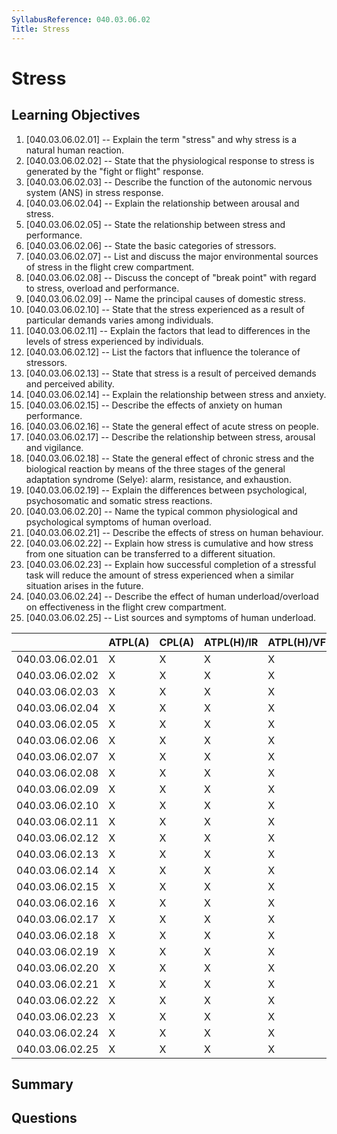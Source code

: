 ```yaml
---
SyllabusReference: 040.03.06.02
Title: Stress
---
```


# Stress

## Learning Objectives

1. [040.03.06.02.01] -- Explain the term "stress" and why stress is a natural
   human reaction.
2. [040.03.06.02.02] -- State that the physiological response to stress is
   generated by the "fight or flight" response.
3. [040.03.06.02.03] -- Describe the function of the autonomic nervous system
   (ANS) in stress response.
4. [040.03.06.02.04] -- Explain the relationship between arousal and stress.
5. [040.03.06.02.05] -- State the relationship between stress and performance.
6. [040.03.06.02.06] -- State the basic categories of stressors.
7. [040.03.06.02.07] -- List and discuss the major environmental sources of
   stress in the flight crew compartment.
8. [040.03.06.02.08] -- Discuss the concept of "break point" with regard to
   stress, overload and performance.
9. [040.03.06.02.09] -- Name the principal causes of domestic stress.
10. [040.03.06.02.10] -- State that the stress experienced as a result of
    particular demands varies among individuals.
11. [040.03.06.02.11] -- Explain the factors that lead to differences in the
    levels of stress experienced by individuals.
12. [040.03.06.02.12] -- List the factors that influence the tolerance of
    stressors.
13. [040.03.06.02.13] -- State that stress is a result of perceived demands and
    perceived ability.
14. [040.03.06.02.14] -- Explain the relationship between stress and anxiety.
15. [040.03.06.02.15] -- Describe the effects of anxiety on human performance.
16. [040.03.06.02.16] -- State the general effect of acute stress on people.
17. [040.03.06.02.17] -- Describe the relationship between stress, arousal and
    vigilance.
18. [040.03.06.02.18] -- State the general effect of chronic stress and the
    biological reaction by means of the three stages of the general adaptation
    syndrome (Selye): alarm, resistance, and exhaustion.
19. [040.03.06.02.19] -- Explain the differences between psychological,
    psychosomatic and somatic stress reactions.
20. [040.03.06.02.20] -- Name the typical common physiological and psychological
    symptoms of human overload.
21. [040.03.06.02.21] -- Describe the effects of stress on human behaviour.
22. [040.03.06.02.22] -- Explain how stress is cumulative and how stress from
    one situation can be transferred to a different situation.
23. [040.03.06.02.23] -- Explain how successful completion of a stressful task
    will reduce the amount of stress experienced when a similar situation arises
    in the future.
24. [040.03.06.02.24] -- Describe the effect of human underload/overload on
    effectiveness in the flight crew compartment.
25. [040.03.06.02.25] -- List sources and symptoms of human underload.

|                 | ATPL(A) | CPL(A) | ATPL(H)/IR | ATPL(H)/VFR | CPL(H) | IR  | CBIR(A) |
| --------------- | ------- | ------ | ---------- | ----------- | ------ | --- | ------- |
| 040.03.06.02.01 | X       | X      | X          | X           | X      | X   |         |
| 040.03.06.02.02 | X       | X      | X          | X           | X      | X   |         |
| 040.03.06.02.03 | X       | X      | X          | X           | X      | X   |         |
| 040.03.06.02.04 | X       | X      | X          | X           | X      | X   |         |
| 040.03.06.02.05 | X       | X      | X          | X           | X      | X   | X       |
| 040.03.06.02.06 | X       | X      | X          | X           | X      | X   | X       |
| 040.03.06.02.07 | X       | X      | X          | X           | X      | X   | X       |
| 040.03.06.02.08 | X       | X      | X          | X           | X      | X   | X       |
| 040.03.06.02.09 | X       | X      | X          | X           | X      | X   |         |
| 040.03.06.02.10 | X       | X      | X          | X           | X      | X   |         |
| 040.03.06.02.11 | X       | X      | X          | X           | X      | X   | X       |
| 040.03.06.02.12 | X       | X      | X          | X           | X      | X   |         |
| 040.03.06.02.13 | X       | X      | X          | X           | X      | X   |         |
| 040.03.06.02.14 | X       | X      | X          | X           | X      | X   | X       |
| 040.03.06.02.15 | X       | X      | X          | X           | X      | X   | X       |
| 040.03.06.02.16 | X       | X      | X          | X           | X      | X   | X       |
| 040.03.06.02.17 | X       | X      | X          | X           | X      | X   |         |
| 040.03.06.02.18 | X       | X      | X          | X           | X      | X   |         |
| 040.03.06.02.19 | X       | X      | X          | X           | X      | X   |         |
| 040.03.06.02.20 | X       | X      | X          | X           | X      | X   |         |
| 040.03.06.02.21 | X       | X      | X          | X           | X      | X   |         |
| 040.03.06.02.22 | X       | X      | X          | X           | X      | X   | X       |
| 040.03.06.02.23 | X       | X      | X          | X           | X      | X   | X       |
| 040.03.06.02.24 | X       | X      | X          | X           | X      | X   | X       |
| 040.03.06.02.25 | X       | X      | X          | X           | X      | X   | X       |

## Summary

## Questions
